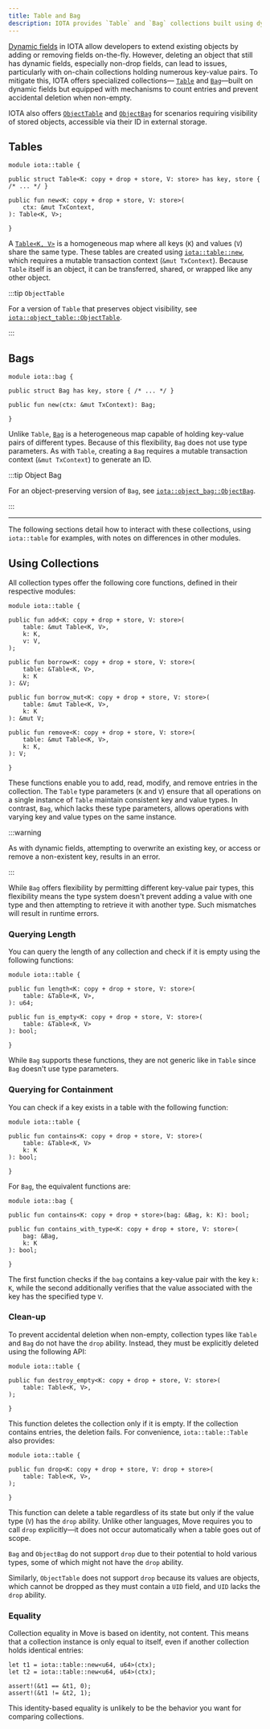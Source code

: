 ```yaml
---
title: Table and Bag
description: IOTA provides `Table` and `Bag` collections built using dynamic fields, offering additional support to count entries and prevent accidental deletion when non-empty.
---
```


[Dynamic fields](dynamic-fields.mdx) in IOTA allow developers to extend existing objects by adding or removing fields on-the-fly.
However, deleting an object that still has dynamic fields, especially non-drop fields, can lead to issues, particularly with on-chain collections holding numerous key-value pairs. 
To mitigate this, IOTA offers specialized collections—
[`Table`](../../../../references/framework/iota-framework/table.mdx) and 
[`Bag`](../../../../references/framework/iota-framework/bag.mdx)—built on dynamic fields but equipped with mechanisms to count entries and prevent accidental deletion when non-empty.

IOTA also offers [`ObjectTable`](../../../../references/framework/iota-framework/object_table.mdx)
and [`ObjectBag`](../../../../references/framework/iota-framework/object_bag.mdx) for scenarios
requiring visibility of stored objects, accessible via their ID in external storage.

## Tables

```move
module iota::table {

public struct Table<K: copy + drop + store, V: store> has key, store { /* ... */ }

public fun new<K: copy + drop + store, V: store>(
    ctx: &mut TxContext,
): Table<K, V>;

}
```

A [`Table<K, V>`](../../../../references/framework/iota-framework/table.mdx) is a homogeneous map where all keys
(`K`) and values (`V`) share the same type. 
These tables are created using [`iota::table::new`](../../../../references/framework/iota-framework/table.mdx#function-new),
which requires a mutable transaction context (`&mut TxContext`).
Because `Table` itself is an object, it can be transferred, shared, or wrapped like any other object.

:::tip `ObjectTable`

For a version of `Table` that preserves object visibility,
see [`iota::object_table::ObjectTable`](../../../../references/framework/iota-framework/object_table.mdx#resource-objecttable).

:::

## Bags

```move
module iota::bag {

public struct Bag has key, store { /* ... */ }

public fun new(ctx: &mut TxContext): Bag;

}
```

Unlike `Table`, [`Bag`](../../../../references/framework/iota-framework/bag.mdx) is a heterogeneous map capable of holding key-value pairs of different types.
Because of this flexibility, `Bag` does not use type parameters. As with `Table`, creating a `Bag` requires a mutable transaction context (`&mut TxContext`) to generate an ID.

:::tip Object Bag

For an object-preserving version of `Bag`,
see [`iota::object_bag::ObjectBag`](../../../../references/framework/iota-framework/object_bag.mdx#resource-objectbag).

:::

---

The following sections detail how to interact with these collections, using `iota::table` for examples, with notes on differences in other modules.

## Using Collections

All collection types offer the following core functions, defined in their respective modules:

```move
module iota::table {

public fun add<K: copy + drop + store, V: store>(
    table: &mut Table<K, V>,
    k: K,
    v: V,
);

public fun borrow<K: copy + drop + store, V: store>(
    table: &Table<K, V>,
    k: K
): &V;

public fun borrow_mut<K: copy + drop + store, V: store>(
    table: &mut Table<K, V>,
    k: K
): &mut V;

public fun remove<K: copy + drop + store, V: store>(
    table: &mut Table<K, V>,
    k: K,
): V;

}
```

These functions enable you to add, read, modify, and remove entries in the collection.
The `Table` type parameters (`K` and `V`) ensure that all operations on a single instance of `Table` maintain consistent key and value types.
In contrast, `Bag`, which lacks these type parameters, allows operations with varying key and value types on the same instance.

:::warning

As with dynamic fields, attempting to overwrite an existing key,
or access or remove a non-existent key, results in an error.

:::

While `Bag` offers flexibility by permitting different key-value pair types,
this flexibility means the type system doesn't prevent adding a value with one type
and then attempting to retrieve it with another type.
Such mismatches will result in runtime errors.

### Querying Length

You can query the length of any collection and check if it is empty using the following functions:

```move
module iota::table {

public fun length<K: copy + drop + store, V: store>(
    table: &Table<K, V>,
): u64;

public fun is_empty<K: copy + drop + store, V: store>(
    table: &Table<K, V>
): bool;

}
```

While `Bag` supports these functions, they are not generic like in `Table` since `Bag` doesn't use type parameters.

### Querying for Containment

You can check if a key exists in a table with the following function:

```move
module iota::table {

public fun contains<K: copy + drop + store, V: store>(
    table: &Table<K, V>
    k: K
): bool;

}
```

For `Bag`, the equivalent functions are:

```move
module iota::bag {

public fun contains<K: copy + drop + store>(bag: &Bag, k: K): bool;

public fun contains_with_type<K: copy + drop + store, V: store>(
    bag: &Bag,
    k: K
): bool;

}
```

The first function checks if the `bag` contains a key-value pair with the key `k: K`,
while the second additionally verifies that the value associated with the key has the specified type `V`.

### Clean-up

To prevent accidental deletion when non-empty, collection types like `Table` and `Bag` do not have the `drop` ability.
Instead, they must be explicitly deleted using the following API:

```move
module iota::table {

public fun destroy_empty<K: copy + drop + store, V: store>(
    table: Table<K, V>,
);

}
```

This function deletes the collection only if it is empty.
If the collection contains entries, the deletion fails.
For convenience, `iota::table::Table` also provides:

```move
module iota::table {

public fun drop<K: copy + drop + store, V: drop + store>(
    table: Table<K, V>,
);

}
```


This function can delete a table regardless of its state but only if the value type (`V`) has the `drop` ability.
Unlike other languages, Move requires you to call `drop` explicitly—it does not occur automatically when a table goes out of scope.

`Bag` and `ObjectBag` do not support `drop` due to their potential to hold various types,
some of which might not have the `drop` ability.

Similarly, `ObjectTable` does not support `drop` because its values are objects,
which cannot be dropped as they must contain a `UID` field, and `UID` lacks the `drop` ability.

### Equality

Collection equality in Move is based on identity, not content.
This means that a collection instance is only equal to itself, even if another collection holds identical entries:

```move
let t1 = iota::table::new<u64, u64>(ctx);
let t2 = iota::table::new<u64, u64>(ctx);

assert!(&t1 == &t1, 0);
assert!(&t1 != &t2, 1);
```

This identity-based equality is unlikely to be the behavior you want for comparing collections.

<Quiz questions={questions} />
